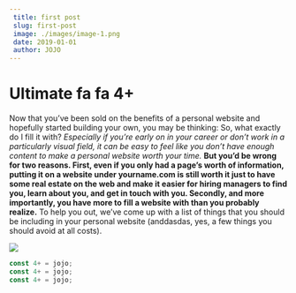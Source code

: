 ```yaml
---
 title: first post
 slug: first-post
 image: ./images/image-1.png
 date: 2019-01-01
 author: JOJO
---
```


# Ultimate fa fa 4+

Now that you’ve been sold on the benefits of a personal website and hopefully started building your own, you may be thinking: So, what exactly do I fill it with?
_Especially if you’re early on in your career or don’t work in a particularly visual field, it can be easy to feel like you don’t have enough content to make a personal website worth your time._
**But you’d be wrong for two reasons. First, even if you only had a page’s worth of information, putting it on a website under yourname.com is still worth it just to have some real estate on the web and make it easier for hiring managers to find you, learn about you, and get in touch with you.
Secondly, and more importantly, you have more to fill a website with than you probably realize.** To help you out, we’ve come up with a list of things that you should be including in your personal website (anddasdas, yes, a few things you should avoid at all costs).

<div className="post-img">

![](./images/image-2.png)

</div>

<div className="code">

  ```javascript 
  const 4+ = jojo; 
  const 4+ = jojo; 
  const 4+ = jojo; 
  ```

</div>